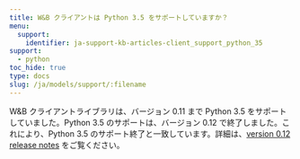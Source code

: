```yaml
---
title: W&B クライアントは Python 3.5 をサポートしていますか？
menu:
  support:
    identifier: ja-support-kb-articles-client_support_python_35
support:
  - python
toc_hide: true
type: docs
slug: /ja/models/support/:filename
---
```

W&B クライアントライブラリは、バージョン 0.11 まで Python 3.5 をサポートしていました。Python 3.5 のサポートは、バージョン 0.12 で終了しました。これにより、Python 3.5 のサポート終了と一致しています。詳細は、[version 0.12 release notes](https://github.com/wandb/wandb/releases/tag/v0.12.0) をご覧ください。